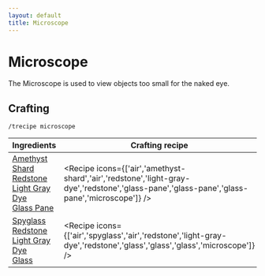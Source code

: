 ```yaml
---
layout: default
title: Microscope
---
```



Microscope
===================

The Microscope is used to view objects too small for the naked eye.

## Crafting

`/trecipe microscope`

| Ingredients | Crafting recipe | Difficulty |
| ----------- | --------------- | ------------- |
| [Amethyst Shard](https://minecraft.wiki/w/Amethyst_Shard)<br/>[Redstone](https://minecraft.wiki/w/Redstone)<br/>[Light Gray Dye](https://minecraft.wiki/w/Light_Gray_Dye)<br/>[Glass Pane](https://minecraft.wiki/w/Glass_Pane) | <Recipe icons={['air','amethyst-shard','air','redstone','light-gray-dye','redstone','glass-pane','glass-pane','glass-pane','microscope']} /> | easy |
| [Spyglass](https://minecraft.wiki/w/Spyglass)<br/>[Redstone](https://minecraft.wiki/w/Redstone)<br/>[Light Gray Dye](https://minecraft.wiki/w/Light_Gray_Dye)<br/>[Glass](https://minecraft.wiki/w/Glass) | <Recipe icons={['air','spyglass','air','redstone','light-gray-dye','redstone','glass','glass','glass','microscope']} /> | hard |
